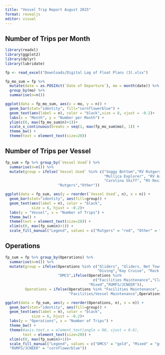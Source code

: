 ```yaml
---
title: "Vessel Trip Report August 2025"
format: revealjs
editor: visual
---
```


## Number of Trips per Month

```r
library(readxl)
library(ggplot2)
library(dplyr)
library(lubridate)

fp <- read_excel("Downloads/Digital Log of Float Plans (3).xlsx")

fp_mo_sum = fp %>% 
  mutate(date = as.POSIXct(`Date of Departure`), mo = month(date)) %>%
  group_by(mo) %>% 
  summarise(n=n())

ggplot(data = fp_mo_sum, aes(x = mo, y = n)) + 
  geom_bar(stat="identity", fill="cornflowerblue") + 
  geom_text(aes(label = n), color = "black",size = 8, vjust = -0.2)+
  labs(x = "Month", y = "Number per Month") + 
  ylim(c(0, max(fp_mo_sum$n)+1))+
  scale_x_continuous(breaks = seq(1, max(fp_mo_sum$mo), 1)) +
  theme_bw() + 
  theme(text = element_text(size=20))
```

## Number of Trips per Vessel

```r
fp_sum = fp %>% group_by(`Vessel Used`) %>% 
  summarise(n=n()) %>% 
  mutate(group = ifelse(`Vessel Used` %in% c("Soggy Bottom","RV Rutgers",
                                             "Mullica Explorer", "RV Arabella",
                                             "Carolina Skiff", "RV Resilience"),
                        "Rutgers","Other"))

ggplot(data = fp_sum, aes(y = reorder(`Vessel Used`, n), x = n)) + 
  geom_bar(stat="identity", aes(fill=group)) + 
  geom_text(aes(label = n), color = "black",
            size = 6, hjust = -0.2)+
  labs(y = "Vessel", x = "Number of Trips") + 
  theme_bw() + 
  theme(text = element_text(size=20)) + 
  xlim(c(0, max(fp_sum$n)+1)) + 
  scale_fill_manual("Legend", values = c("Rutgers" = "red", "Other" = "cornflowerblue"))
```

## Operations

```r
fp_sum = fp %>% group_by(Operations) %>% 
  summarise(n=n()) %>% 
  mutate(group = ifelse(Operations %in% c("Gliders", "Gliders, Net Tows",
                                          "Diving","Kay Cruise", "Rock Hoppers"),
                        "DMCS",ifelse(Operations %in% 
                                        c("Facilities Maintenance","Class"), 
                                      "Mixed","RUMFS/JCNEER")),
         Operations = ifelse(Operations %in% "Facilities Maintenance",
                             "Facilities/Vessel Maintenance",Operations))

ggplot(data = fp_sum, aes(y = reorder(Operations, n), x = n)) + 
  geom_bar(stat="identity", aes(fill=group)) + 
  geom_text(aes(label = n), color = "black",
            size = 6, hjust = -0.2)+
  labs(y = "Operations", x = "Number of Trips") + 
  theme_bw() + 
  theme(#axis.text.x = element_text(angle = 90, vjust = 0.6),
        text = element_text(size=20)) + 
  xlim(c(0, max(fp_sum$n)+1))+ 
  scale_fill_manual("Legend", values = c("DMCS" = "gold", "Mixed" = "grey", 
  "RUMFS/JCNEER" = "cornflowerblue"))
```
